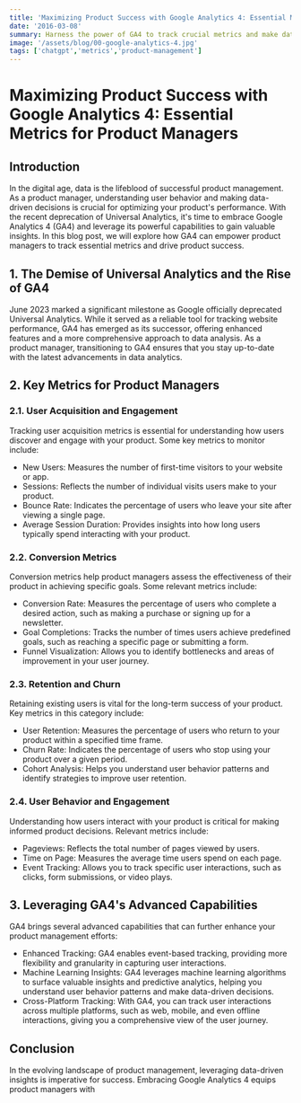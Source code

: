 ```yaml
---
title: 'Maximizing Product Success with Google Analytics 4: Essential Metrics for Product Managers'
date: '2016-03-08'
summary: Harness the power of GA4 to track crucial metrics and make data-driven decisions for product success. 
image: '/assets/blog/00-google-analytics-4.jpg'
tags: ['chatgpt','metrics','product-management']
---
```



# Maximizing Product Success with Google Analytics 4: Essential Metrics for Product Managers

## Introduction
In the digital age, data is the lifeblood of successful product management. As a product manager, understanding user behavior and making data-driven decisions is crucial for optimizing your product's performance. With the recent deprecation of Universal Analytics, it's time to embrace Google Analytics 4 (GA4) and leverage its powerful capabilities to gain valuable insights. In this blog post, we will explore how GA4 can empower product managers to track essential metrics and drive product success.

## 1. The Demise of Universal Analytics and the Rise of GA4
June 2023 marked a significant milestone as Google officially deprecated Universal Analytics. While it served as a reliable tool for tracking website performance, GA4 has emerged as its successor, offering enhanced features and a more comprehensive approach to data analysis. As a product manager, transitioning to GA4 ensures that you stay up-to-date with the latest advancements in data analytics.

## 2. Key Metrics for Product Managers
### 2.1. User Acquisition and Engagement
Tracking user acquisition metrics is essential for understanding how users discover and engage with your product. Some key metrics to monitor include:
- New Users: Measures the number of first-time visitors to your website or app.
- Sessions: Reflects the number of individual visits users make to your product.
- Bounce Rate: Indicates the percentage of users who leave your site after viewing a single page.
- Average Session Duration: Provides insights into how long users typically spend interacting with your product.

### 2.2. Conversion Metrics
Conversion metrics help product managers assess the effectiveness of their product in achieving specific goals. Some relevant metrics include:
- Conversion Rate: Measures the percentage of users who complete a desired action, such as making a purchase or signing up for a newsletter.
- Goal Completions: Tracks the number of times users achieve predefined goals, such as reaching a specific page or submitting a form.
- Funnel Visualization: Allows you to identify bottlenecks and areas of improvement in your user journey.

### 2.3. Retention and Churn
Retaining existing users is vital for the long-term success of your product. Key metrics in this category include:
- User Retention: Measures the percentage of users who return to your product within a specified time frame.
- Churn Rate: Indicates the percentage of users who stop using your product over a given period.
- Cohort Analysis: Helps you understand user behavior patterns and identify strategies to improve user retention.

### 2.4. User Behavior and Engagement
Understanding how users interact with your product is critical for making informed product decisions. Relevant metrics include:
- Pageviews: Reflects the total number of pages viewed by users.
- Time on Page: Measures the average time users spend on each page.
- Event Tracking: Allows you to track specific user interactions, such as clicks, form submissions, or video plays.

## 3. Leveraging GA4's Advanced Capabilities
GA4 brings several advanced capabilities that can further enhance your product management efforts:
- Enhanced Tracking: GA4 enables event-based tracking, providing more flexibility and granularity in capturing user interactions.
- Machine Learning Insights: GA4 leverages machine learning algorithms to surface valuable insights and predictive analytics, helping you understand user behavior patterns and make data-driven decisions.
- Cross-Platform Tracking: With GA4, you can track user interactions across multiple platforms, such as web, mobile, and even offline interactions, giving you a comprehensive view of the user journey.

## Conclusion
In the evolving landscape of product management, leveraging data-driven insights is imperative for success. Embracing Google Analytics 4 equips product managers with

